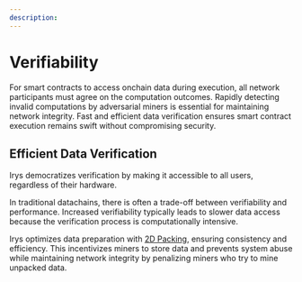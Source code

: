 ```yaml
---
description:
---
```



# Verifiability

For smart contracts to access onchain data during execution, all network participants must agree on the computation outcomes. Rapidly detecting invalid computations by adversarial miners is essential for maintaining network integrity. Fast and efficient data verification ensures smart contract execution remains swift without compromising security.

<div className="w-full flex justify-center">
	<div className="w-1/2">
		<SimpleRiveViewer
			src="/diagrams/architecture/irys-docs-verifiability.riv"
			width={1920}
			height={1080}
			stateMachine="Verifiability"
		/>
	</div>
</div>

## Efficient Data Verification

Irys democratizes verification by making it accessible to all users, regardless of their hardware.

In traditional datachains, there is often a trade-off between verifiability and performance. Increased verifiability typically leads to slower data access because the verification process is computationally intensive.

Irys optimizes data preparation with [2D Packing](/protocol/2d-packing), ensuring consistency and efficiency. This incentivizes miners to store data and prevents system abuse while maintaining network integrity by penalizing miners who try to mine unpacked data.
